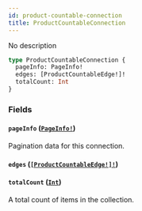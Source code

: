 ```yaml
---
id: product-countable-connection
title: ProductCountableConnection
---
```


No description

```graphql
type ProductCountableConnection {
  pageInfo: PageInfo!
  edges: [ProductCountableEdge!]!
  totalCount: Int
}
```

### Fields

#### `pageInfo` ([`PageInfo!`](/docs/developer/api-reference/objects/page-info))

Pagination data for this connection.

#### `edges` ([`[ProductCountableEdge!]!`](/docs/developer/api-reference/objects/product-countable-edge))

#### `totalCount` ([`Int`](/docs/developer/api-reference/scalars/int))

A total count of items in the collection.
